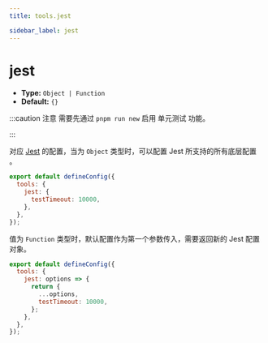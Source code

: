 ```yaml
---
title: tools.jest

sidebar_label: jest
---
```

# jest

- **Type:** `Object | Function`
- **Default:** `{}`

:::caution 注意
需要先通过 `pnpm run new` 启用 单元测试 功能。

:::

对应 [Jest](https://jestjs.io/docs/configuration) 的配置，当为 `Object` 类型时，可以配置 Jest 所支持的所有底层配置 。

```js title=modern.config.js
export default defineConfig({
  tools: {
    jest: {
      testTimeout: 10000,
    },
  },
});
```

值为 `Function` 类型时，默认配置作为第一个参数传入，需要返回新的 Jest 配置对象。

```js title=modern.config.js
export default defineConfig({
  tools: {
    jest: options => {
      return {
        ...options,
        testTimeout: 10000,
      };
    },
  },
});
```
